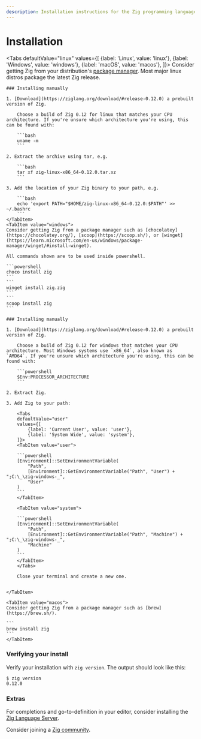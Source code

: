 ```yaml
---
description: Installation instructions for the Zig programming language on Linux, Windows, and macOS.
---
```



# Installation

<Tabs
    defaultValue="linux"
    values={[
        {label: 'Linux', value: 'linux'},
        {label: 'Windows', value: 'windows'},
        {label: 'macOS', value: 'macos'},
    ]}>
    <TabItem value="linux">
    Consider getting Zig from your distribution's [package manager](https://github.com/ziglang/zig/wiki/Install-Zig-from-a-Package-Manager). Most major linux distros package the latest Zig release.

    ### Installing manually

    1. [Download](https://ziglang.org/download/#release-0.12.0) a prebuilt version of Zig.

        Choose a build of Zig 0.12 for linux that matches your CPU architecture. If you're unsure which architecture you're using, this can be found with:

        ```bash
        uname -m
        ```

    2. Extract the archive using tar, e.g.

        ```bash
        tar xf zig-linux-x86_64-0.12.0.tar.xz
        ```

    3. Add the location of your Zig binary to your path, e.g.

        ```bash
        echo 'export PATH="$HOME/zig-linux-x86_64-0.12.0:$PATH"' >> ~/.bashrc
        ```
    </TabItem>
    <TabItem value="windows">
    Consider getting Zig from a package manager such as [chocolatey](https://chocolatey.org/), [scoop](https://scoop.sh/), or [winget](https://learn.microsoft.com/en-us/windows/package-manager/winget/#install-winget).

    All commands shown are to be used inside powershell.

    ```powershell
    choco install zig
    ```
    ```
    winget install zig.zig
    ```
    ```
    scoop install zig
    ```

    ### Installing manually

    1. [Download](https://ziglang.org/download/#release-0.12.0) a prebuilt version of Zig.

        Choose a build of Zig 0.12 for windows that matches your CPU architecture. Most Windows systems use `x86_64`, also known as `AMD64`. If you're unsure which architecture you're using, this can be found with:

        ```powershell
        $Env:PROCESSOR_ARCHITECTURE
        ```

    2. Extract Zig.

    3. Add Zig to your path:

        <Tabs
        defaultValue="user"
        values={[
            {label: 'Current User', value: 'user'},
            {label: 'System Wide', value: 'system'},
        ]}>
        <TabItem value="user">

        ```powershell
        [Environment]::SetEnvironmentVariable(
            "Path",
            [Environment]::GetEnvironmentVariable("Path", "User") + ";C:\_\zig-windows-_",
            "User"
        )
        ```
        </TabItem>

        <TabItem value="system">

        ```powershell
        [Environment]::SetEnvironmentVariable(
            "Path",
            [Environment]::GetEnvironmentVariable("Path", "Machine") + ";C:\_\zig-windows-_",
            "Machine"
        )
        ```
        </TabItem>
        </Tabs>

        Close your terminal and create a new one.


    </TabItem>

    <TabItem value="macos">
    Consider getting Zig from a package manager such as [brew](https://brew.sh/).

    ```
    brew install zig
    ```
    </TabItem>

</Tabs>

### Verifying your install

Verify your installation with `zig version`. The output should look like this:

```
$ zig version
0.12.0
```

### Extras

For completions and go-to-definition in your editor, consider installing the [Zig Language Server](https://github.com/zigtools/zls/#installation).

Consider joining a [Zig community](https://github.com/ziglang/zig/wiki/Community).
